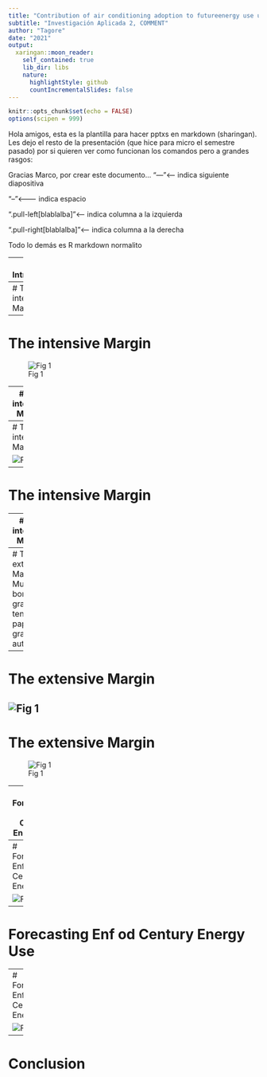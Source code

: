 ```yaml
---
title: "Contribution of air conditioning adoption to futureenergy use under global warming"
subtitle: "Investigación Aplicada 2, COMMENT"
author: "Tagore"
date: "2021"
output:
  xaringan::moon_reader:
    self_contained: true
    lib_dir: libs
    nature:
      highlightStyle: github
      countIncrementalSlides: false
---
```

```r
knitr::opts_chunk$set(echo = FALSE)
options(scipen = 999)
```

Hola amigos, esta es la plantilla para hacer pptxs en markdown (sharingan). Les dejo el resto de la presentación (que hice para micro el semestre pasado) por si quieren ver como funcionan los comandos pero a grandes rasgos:

Gracias Marco, por crear este documento...
"---"<------ indica siguiente diapositiva

"--"<------- indica espacio

".pull-left[blablalba]"<--- indica columna a la izquierda

".pull-right[blablalba]"<-- indica columna a la derecha

Todo lo demás es R markdown normalito

---
# Introduction

---
# The intensive Margin

---
# The intensive Margin

![Fig 1](img/a.png)

---
# The intensive Margin

---
# The intensive Margin

![Fig 1](img/h.png)

---
# The intensive Margin

---
# The intensive Margin

![Fig 1](img/f.png)

---
# The extensive Margin
Muy bonitas graficas tenia el paper, gracias autores.
---
# The extensive Margin

![Fig 1](img/c.png)
---
# The extensive Margin

![Fig 1](img/b.png)

---
# Forecasting Enf od Century Energy Use

---
# Forecasting Enf od Century Energy Use

![Fig 1](img/d.png)
---

# Forecasting Enf od Century Energy Use

---
# Forecasting Enf od Century Energy Use

![Fig 1](img/e.png)

---
# Conclusion

